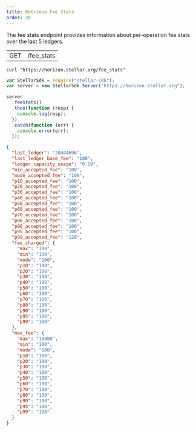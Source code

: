 ```yaml
---
title: Retrieve Fee Stats
order: 20
---
```



The fee stats endpoint provides information about per-operation fee stats over the last 5 ledgers.

<Endpoint>

|     |            |
| --- | ---------- |
| GET | /fee_stats |

</Endpoint>

<CodeExample title="Example Request">

```curl
curl "https://horizon.stellar.org/fee_stats"
```

```js
var StellarSdk = require("stellar-sdk");
var server = new StellarSdk.Server("https://horizon.stellar.org");

server
  .feeStats()
  .then(function (resp) {
    console.log(resp);
  })
  .catch(function (err) {
    console.error(err);
  });
```

</CodeExample>

<ExampleResponse title="Example Response">

```json
{
  "last_ledger": "28444696",
  "last_ledger_base_fee": "100",
  "ledger_capacity_usage": "0.19",
  "min_accepted_fee": "100",
  "mode_accepted_fee": "100",
  "p10_accepted_fee": "100",
  "p20_accepted_fee": "100",
  "p30_accepted_fee": "100",
  "p40_accepted_fee": "100",
  "p50_accepted_fee": "100",
  "p60_accepted_fee": "100",
  "p70_accepted_fee": "100",
  "p80_accepted_fee": "100",
  "p90_accepted_fee": "100",
  "p95_accepted_fee": "100",
  "p99_accepted_fee": "120",
  "fee_charged": {
    "max": "100",
    "min": "100",
    "mode": "100",
    "p10": "100",
    "p20": "100",
    "p30": "100",
    "p40": "100",
    "p50": "100",
    "p60": "100",
    "p70": "100",
    "p80": "100",
    "p90": "100",
    "p95": "100",
    "p99": "100"
  },
  "max_fee": {
    "max": "16000",
    "min": "100",
    "mode": "100",
    "p10": "100",
    "p20": "100",
    "p30": "100",
    "p40": "100",
    "p50": "100",
    "p60": "100",
    "p70": "100",
    "p80": "100",
    "p90": "100",
    "p95": "100",
    "p99": "120"
  }
}
```

</ExampleResponse>

